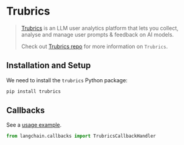 # Trubrics


>[Trubrics](https://trubrics.com) is an LLM user analytics platform that lets you collect, analyse and manage user
prompts & feedback on AI models.
>
>Check out [Trubrics repo](https://github.com/trubrics/trubrics-sdk) for more information on `Trubrics`.

## Installation and Setup

We need to install the  `trubrics` Python package:

```bash
pip install trubrics
```


## Callbacks

See a [usage example](/oss/integrations/callbacks/trubrics).

```python
from langchain.callbacks import TrubricsCallbackHandler
```
